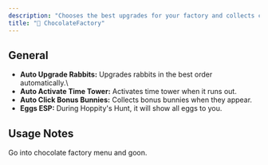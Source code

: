 ```yaml
---
description: "Chooses the best upgrades for your factory and collects chocolate for you. It also shows chocolate eggs around the world."
title: "🍫 ChocolateFactory"
---
```


## General

- **Auto Upgrade Rabbits:** Upgrades rabbits in the best order automatically.\\
- **Auto Activate Time Tower:** Activates time tower when it runs out.
- **Auto Click Bonus Bunnies:** Collects bonus bunnies when they appear.
- **Eggs ESP:** During Hoppity's Hunt, it will show all eggs to you.

## Usage Notes

Go into chocolate factory menu and goon.